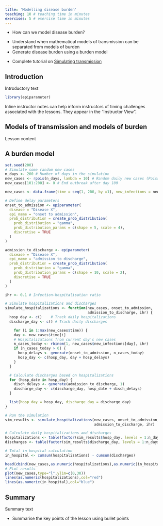 ```yaml
---
title: 'Modelling disease burden'
teaching: 10 # teaching time in minutes
exercises: 5 # exercise time in minutes
---
```


:::::::::::::::::::::::::::::::::::::: questions 

- How can we model disease burden?

::::::::::::::::::::::::::::::::::::::::::::::::

::::::::::::::::::::::::::::::::::::: objectives

- Understand when mathematical models of transmission can be separated from models of burden
- Generate disease burden using a burden model

::::::::::::::::::::::::::::::::::::::::::::::::

::::::::::::::::::::::::::::::::::::: prereq

+ Complete tutorial on [Simulating transmission](../episodes/simulating-transmission.md)

:::::::::::::::::::::::::::::::::


## Introduction

Introductory text


```r
library(epiparameter)
```


:::::::::::::::::::::::::::::::::::::::::::::::::::::::::::::::::::: instructor

Inline instructor notes can help inform instructors of timing challenges
associated with the lessons. They appear in the "Instructor View".


::::::::::::::::::::::::::::::::::::::::::::::::::::::::::::::::::::::::::::::::


## Models of transmission and models of burden

Lesson content




## A burden model

```r
set.seed(200)
# Simulate some random new cases
n_days <- 200 # Number of days in the simulation
new_cases <- rpois(n_days, lambda = 10) # Random daily new cases (Poisson distributed)
new_cases[101:200] <- 0 # End outbreak after day 100

new_cases <- data.frame(time = seq(1, 200, by =1), new_infections = new_cases)

# Define delay parameters
onset_to_admission <- epiparameter(
  disease = "Disease X",
  epi_name = "onset to admission",
  prob_distribution = create_prob_distribution(
    prob_distribution = "gamma",
    prob_distribution_params = c(shape = 5, scale = 4),
    discretise = TRUE
  )
)

admission_to_discharge <- epiparameter(
  disease = "Disease X",
  epi_name = "admission to discharge",
  prob_distribution = create_prob_distribution(
    prob_distribution = "gamma",
    prob_distribution_params = c(shape = 10, scale = 2),
    discretise = TRUE
  )
)

ihr <- 0.1 # Infection-hospitalisation ratio

# Simulate hospitalizations and discharges
simulate_hospitalizations <- function(new_cases, onset_to_admission,
                                      admission_to_discharge, ihr) {
  hosp_day <- c()    # Track daily hospitalizations
  discharge_day <- c() # Track daily discharges

    for (i in 1:max(new_cases$time)) {
    day <- new_cases$time[i]
    # Hospitalizations from current day's new cases
    n_cases_today <- rbinom(1, new_cases$new_infections[day], ihr)
    if (n_cases_today > 0) {
      hosp_delays <- generate(onset_to_admission, n_cases_today)
      hosp_day <- c(hosp_day, day + hosp_delays)
    }
  }

  # Calculate discharges based on hospitalizations
  for (hosp_date in hosp_day) {
    disch_delays <- generate(admission_to_discharge, 1)
    discharge_day <- c(discharge_day, hosp_date + disch_delays)
  }

  list(hosp_day = hosp_day, discharge_day = discharge_day)
}

# Run the simulation
sim_results <- simulate_hospitalizations(new_cases, onset_to_admission,
                                         admission_to_discharge, ihr)

# Calculate daily hospitalizations and discharges
hospitalizations <- table(factor(sim_results$hosp_day, levels = 1:n_days))
discharges <- table(factor(sim_results$discharge_day, levels = 1:n_days))

# Total in hospital calculation
in_hospital <- cumsum(hospitalizations) - cumsum(discharges)

head(cbind(new_cases,as.numeric(hospitalizations),as.numeric(in_hospital)))
# Plot results
plot(new_cases,type="l",ylim=c(0,30))
lines(as.numeric(hospitalizations),col="red")
lines(as.numeric(in_hospital),col="blue")
```



## Summary

Summary text



::::::::::::::::::::::::::::::::::::: keypoints 

- Summarise the key points of the lesson using bullet points


::::::::::::::::::::::::::::::::::::::::::::::::
